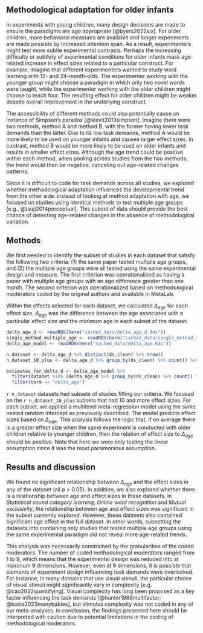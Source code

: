
## Methodological adaptation for older infants

In experiments with young children, many design decisions are made to ensure the paradigms are age appropriate [@byers2022six]. For older children, more behavioral measures are available and longer experiments are made possible by  increased attention span. As a result, experimenters might test more subtle experimental contrasts. Perhaps the increasing difficulty or subtlety  of experimental conditions for older infants mask age-related increase in effect sizes related to a particular construct. For example, imagine that different experimenters wanted to study word learning with 12- and 24-month-olds. The experimenter working with the younger group might choose a paradigm in which only two novel words were taught, while the experimenter working with the older children might choose to teach four. The resulting effect for older children might be weaker despite overall improvement in the underlying construct.

The accessibility of different methods could also potentially cause an instance of Simpson’s paradox [@kievit2013simpson]. Imagine there were two methods, method A and method B, with the former having lower task demands than the latter. Due to its low task demands, method A would be more likely to be used on younger infants and causes larger effect sizes. In contrast, method B would be more likely to be used on older infants and results in smaller effect sizes. Although the age trend could be positive within each method, when pooling across studies from the two methods, the trend would then be negative, canceling out age-related changes patterns. 

Since it is difficult to code for task demands across all studies, we explored whether methodological adaptation influences the developmental trend from the other side: instead of looking at method adaptation with age, we focused on studies using identical methods to test multiple age groups [e.g., @tsuji2014perceptual]. This subset of data should provide the best chance of detecting age-related changes in the absence of methodological variation. 

## Methods

We first needed to identify the subset of studies in each dataset that satisfy the following two criteria: (1) the same paper tested multiple age groups, and (2) the multiple age groups were all tested using the same experimental design and measure. The first criterion was operationalized as having a paper with multiple age groups with an age difference greater than  one month. The second criterion was operationalized based on methodological moderators coded by the original authors and available in MetaLab. 

Within the effects selected for each dataset, we calculated $\Delta_{age}$ for each effect size. $\Delta_{age}$ was the difference between the age associated with a particular effect size and the minimum age in each subset of the dataset. 

```r
delta_age_d <- readRDS(here("cached_data/delta_age_d.Rds"))
single_method_multiple_age <- readRDS(here("cached_data/single_method_multiple_age.Rds"))
delta_age_model <- readRDS(here("cached_data/delta_age.Rds"))

n_dataset <- delta_age_d %>% distinct(ds_clean) %>% nrow()
n_dataset_10_plus <- delta_age_d %>% group_by(ds_clean) %>% count() %>% filter(n > 10) %>% nrow()

estimates_for_delta_d <- delta_age_model %>% 
  filter(dataset %in% (delta_age_d %>% group_by(ds_clean) %>% count() %>% filter(n > 10) %>% pull(ds_clean))) %>% 
  filter(term == "delta_age")
```

`r n_dataset` datasets had subsets of studies fitting our criteria. We focused on the `r n_dataset_10_plus` subsets that had 10 and more effect sizes. For each subset, we applied a multilevel meta-regression model using the same nested random intercept as previously described. The model predicts effect sizes based on $\Delta_{age}$. This analysis follows the logic that, if on average there is a greater effect size when the same experiment is conducted with older children relative to younger children, then the relation of effect size to $\Delta_{age}$ should be positive. Note that here we were only testing the linear assumption since it was the most parsimonious assumption.

## Results and discussion 

We found no significant relationship between $\Delta_{age}$ and the effect sizes in any of the dataset (all *p* > 0.05). In addition, we also explored whether there is a relationship between age and effect sizes in these datasets. In *Statistical sound category learning*, *Online word recognition* and *Mutual exclusivity*, the relationship between age and effect sizes was significant in the subset currently explored. However, these datasets also contained significant age effect in the full dataset. In other words, subsetting the datasets into containing only studies that tested multiple age groups using the same experimental paradigm did not reveal more age-related trends.  

This analysis was necessarily constrained by the granularities of the coded moderators. The number of coded methodological moderators ranged from 1 to 9, which means that the experimental design was reduced into at maximum 9 dimensions. However, even at 9 dimensions, it is possible that elements of experiment design influencing task demands were overlooked. For instance, in many domains that use visual stimuli, the particular choice of visual stimuli might significantly vary in complexity [e.g. @cao2022quantifying]. Visual complexity has long been proposed as a key factor influencing the task demands [@hunter1988multifactor; @kosie2023manybabies], but stimulus complexity was not coded in any of our meta-analyses. In conclusion, the findings presented here should be interpreted with caution due to potential limitations in the coding of methodological moderators. 

